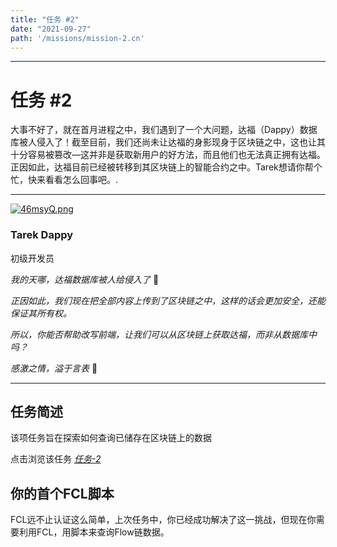 ---
title: "任务 #2"
date: "2021-09-27"
path: '/missions/mission-2.cn'
---



---


# 任务 #2

大事不好了，就在首月进程之中，我们遇到了一个大问题，达福（Dappy）数据库被人侵入了！截至目前，我们还尚未让达福的身影现身于区块链之中，这也让其十分容易被篡改—这并非是获取新用户的好方法，而且他们也无法真正拥有达福。正因如此，达福目前已经被转移到其区块链上的智能合约之中。Tarek想请你帮个忙，快来看看怎么回事吧。.

------

[![46msyQ.png](https://z3.ax1x.com/2021/09/26/46msyQ.png)](https://imgtu.com/i/46msyQ)

### Tarek Dappy

初级开发员

*我的天哪，达福数据库被人给侵入了* 😬

 *正因如此，我们现在把全部内容上传到了区块链之中，这样的话会更加安全，还能保证其所有权。*

*所以，你能否帮助改写前端，让我们可以从区块链上获取达福，而非从数据库中吗？*

*感激之情，溢于言表* 🙏

------

## 任务简述

该项任务旨在探索如何查询已储存在区块链上的数据

点击浏览该任务 [*任务-2*](https://github.com/bebner/crypto-dappy/tree/mission-2)

## 你的首个FCL脚本

FCL远不止认证这么简单，上次任务中，你已经成功解决了这一挑战，但现在你需要利用FCL，用脚本来查询Flow链数据。

<YoutubeEmbed embedId="TCZhSMfZySw"/>
<BilibiliEmbed embedId="BV11g411F7FV"/>

